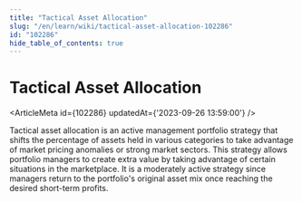 ```yaml
---
title: "Tactical Asset Allocation"
slug: "/en/learn/wiki/tactical-asset-allocation-102286"
id: "102286"
hide_table_of_contents: true
---
```



# Tactical Asset Allocation

<ArticleMeta id={102286} updatedAt={'2023-09-26 13:59:00'} />
<div className='border-solid border-b border-t-0 my-4 border-[var(--ifm-color-gray-300)]' />

Tactical asset allocation is an active management portfolio strategy that shifts the percentage of assets held in various categories to take advantage of market pricing anomalies or strong market sectors. This strategy allows portfolio managers to create extra value by taking advantage of certain situations in the marketplace. It is a moderately active strategy since managers return to the portfolio's original asset mix once reaching the desired short-term profits.
